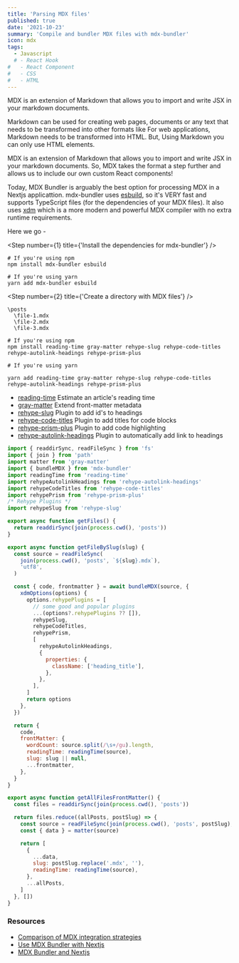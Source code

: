 ```yaml
---
title: 'Parsing MDX files'
published: true
date: '2021-10-23'
summary: 'Compile and bundler MDX files with mdx-bundler'
icon: mdx
tags:
  - Javascript
  # - React Hook
#   - React Component
#   - CSS
#   - HTML
---
```


MDX is an extension of Markdown that allows you to import and write JSX in your markdown documents.

Markdown can be used for creating web pages, documents or any text that needs to be transformed into other formats like For web applications, Markdown needs to be transformed into HTML. But, Using Markdown you can only use HTML elements.

MDX is an extension of Markdown that allows you to import and write JSX in your markdown documents. So, MDX takes the format a step further and allows us to include our own custom React components!

Today, MDX Bundler is arguably the best option for processing MDX in a Nextjs applicattion. mdx-bundler uses [esbuild](https://esbuild.github.io/), so it's VERY fast and supports TypeScript files (for the dependencies of your MDX files). It also uses [xdm](https://wooorm.com/xdm/) which is a more modern and powerful MDX compiler with no extra runtime requirements.

Here we go -

<Step number={1} title={'Install the dependencies for mdx-bundler'} />

<CodeBlock>

```bash:Terminal
# If you're using npm
npm install mdx-bundler esbuild

# If you're using yarn
yarn add mdx-bundler esbuild
```

</CodeBlock>

<Step number={2} title={'Create a directory with MDX files'} />

<CodeBlock>

```bash:Terminal
\posts
  \file-1.mdx
  \file-2.mdx
  \file-3.mdx
```

</CodeBlock>

<Step number={3} title="Install necessary Plugins" />

<CodeBlock>

```bash:Terminal
# If you're using npm
npm install reading-time gray-matter rehype-slug rehype-code-titles rehype-autolink-headings rehype-prism-plus

# If you're using yarn

yarn add reading-time gray-matter rehype-slug rehype-code-titles rehype-autolink-headings rehype-prism-plus

```

</CodeBlock>

- [reading-time](https://www.npmjs.com/package/reading-time) Estimate an article's reading time
- [gray-matter](https://www.npmjs.com/package/gray-matter/v/0.5.2) Extend front-matter metadata
- [rehype-slug](https://www.npmjs.com/package/rehype-slug) Plugin to add id's to headings
- [rehype-code-titles](https://github.com/rockchalkwushock/rehype-code-titles) Plugin to add titles for code blocks
- [rehype-prism-plus](https://www.npmjs.com/package/rehype-prism-plus/v/1.0.0) Plugin to add code highlighting
- [rehype-autolink-headings](https://www.npmjs.com/package/rehype-autolink-headings) Plugin to automatically add link to headings

<Step number={4} title="Parse all MDX files" />

<CodeBlock>

```js title="mdx.js"
import { readdirSync, readFileSync } from 'fs'
import { join } from 'path'
import matter from 'gray-matter'
import { bundleMDX } from 'mdx-bundler'
import readingTime from 'reading-time'
import rehypeAutolinkHeadings from 'rehype-autolink-headings'
import rehypeCodeTitles from 'rehype-code-titles'
import rehypePrism from 'rehype-prism-plus'
/* Rehype Plugins */
import rehypeSlug from 'rehype-slug'

export async function getFiles() {
  return readdirSync(join(process.cwd(), 'posts'))
}

export async function getFileBySlug(slug) {
  const source = readFileSync(
    join(process.cwd(), 'posts', `${slug}.mdx`),
    'utf8',
  )

  const { code, frontmatter } = await bundleMDX(source, {
    xdmOptions(options) {
      options.rehypePlugins = [
        // some good and popular plugins
        ...(options?.rehypePlugins ?? []),
        rehypeSlug,
        rehypeCodeTitles,
        rehypePrism,
        [
          rehypeAutolinkHeadings,
          {
            properties: {
              className: ['heading_title'],
            },
          },
        ],
      ]
      return options
    },
  })

  return {
    code,
    frontMatter: {
      wordCount: source.split(/\s+/gu).length,
      readingTime: readingTime(source),
      slug: slug || null,
      ...frontmatter,
    },
  }
}

export async function getAllFilesFrontMatter() {
  const files = readdirSync(join(process.cwd(), 'posts'))

  return files.reduce((allPosts, postSlug) => {
    const source = readFileSync(join(process.cwd(), 'posts', postSlug), 'utf8')
    const { data } = matter(source)

    return [
      {
        ...data,
        slug: postSlug.replace('.mdx', ''),
        readingTime: readingTime(source),
      },
      ...allPosts,
    ]
  }, [])
}
```

</CodeBlock>

### Resources

- [Comparison of MDX integration strategies](https://dev.to/tylerlwsmith/quick-comparison-of-mdx-integration-strategies-with-next-js-1kcm)
- [Use MDX Bundler with Nextjs](https://dipeshwagle.com/blog/use-mdx-bundler-next-js)
- [MDX Bundler and Nextjs](https://www.iamyadav.com/blogs/use-mdx-bundler-with-next-js)
